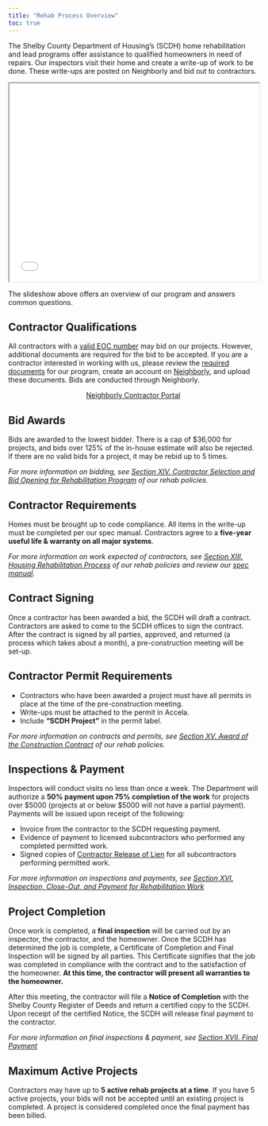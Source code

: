 ```yaml
---
title: "Rehab Process Overview"
toc: true
---
```


The Shelby County Department of Housing's (SCDH) home rehabilitation and lead programs offer assistance to qualified homeowners in need of repairs. Our inspectors visit their home and create a write-up of work to be done. These write-ups are posted on Neighborly and bid out to contractors.

```{=html}
<iframe class="slide-deck" width=100% height=400px src="presentation-2024-03-06/"></iframe>
```

The slideshow above offers an overview of our program and answers common questions.

## Contractor Qualifications
All contractors with a [valid EOC number](docs.qmd#EOC) may bid on our projects. However, additional documents are required for the bid to be accepted. If you are a contractor interested in working with us, please review the [required documents](docs.qmd) for our program, create an account on [Neighborly](https://portal.neighborlysoftware.com/SHELBYCOUNTYTN/contractor), and upload these documents. Bids are conducted through Neighborly. 

<center>
<a href="https://portal.neighborlysoftware.com/SHELBYCOUNTYTN/contractor" role="button" class="btn btn-outline-primary">Neighborly Contractor Portal</a>
</center>

## Bid Awards
Bids are awarded to the lowest bidder. There is a cap of $36,000 for projects, and bids over 125% of the in-house estimate will also be rejected. If there are no valid bids for a project, it may be rebid up to 5 times. 

*For more information on bidding, see [Section XIV. Contractor Selection and Bid Opening for Rehabilitation Program](../about/policies.qmd#xiv.-contractor-selection-and-bid-opening-for-rehabilitation-program) of our rehab policies.* 

## Contractor Requirements
Homes must be brought up to code compliance. All items in the write-up must be completed per our spec manual. Contractors agree to a **five-year useful life & warranty on all major systems**. 

*For more information on work expected of contractors, see [Section XIII. Housing Rehabilitation Process](../about/policies.qmd#xiii.-housing-rehabilitation-process) of our rehab policies and review our [spec manual](spec-manual.qmd).*

## Contract Signing
Once a contractor has been awarded a bid, the SCDH will draft a contract. Contractors are asked to come to the SCDH offices to sign the contract. After the contract is signed by all parties, approved, and returned (a process which takes about a month), a pre-construction meeting will be set-up.


::: {.callout-important}
# Contractor Permit Requirements
- Contractors who have been awarded a project must have all permits in place at the time of the pre-construction meeting.
- Write-ups must be attached to the permit in Accela.
- Include **"SCDH Project"** in the permit label.
:::

*For more information on contracts and permits, see [Section XV. Award of the Construction Contract](../about/policies.qmd#xv.-award-of-the-construction-contract) of our rehab policies.*

## Inspections & Payment
Inspectors will conduct visits no less than once a week. The Department will authorize a **50% payment upon 75% completion of the work** for projects over \$5000 (projects at or below \$5000 will not have a partial payment). Payments will be issued upon receipt of the following:

- Invoice from the contractor to the SCDH requesting payment.
- Evidence of payment to licensed subcontractors who performed any completed permitted work.
- Signed copies of [Contractor Release of Lien](forms.qmd#contractor-lien-release) for all subcontractors performing permitted work.

*For more information on inspections and payments, see [Section XVI. Inspection, Close-Out, and Payment for Rehabilitation Work](../about/policies.qmd#xvi.-inspection-close-out-and-payment-for-rehabilitation-work)*

## Project Completion
Once work is completed, a **final inspection** will be carried out by an inspector, the contractor, and the homeowner. Once the SCDH has determined the job is complete, a Certificate of Completion and Final Inspection will be signed by all parties. This Certificate signifies that the job was completed in compliance with the contract and to the satisfaction of the homeowner. **At this time, the contractor will present all warranties to the homeowner.**

After this meeting, the contractor will file a **Notice of Completion** with the Shelby County Register of Deeds and return a certified copy to the SCDH. Upon receipt of the certified Notice, the SCDH will release final payment to the contractor.

*For more information on final inspections & payment, see [Section XVII. Final Payment](../about/policies.qmd#xvii.-final-payment)*

## Maximum Active Projects
Contractors may have up to **5 active rehab projects at a time**. If you have 5 active projects, your bids will not be accepted until an existing project is completed. A project is considered completed once the final payment has been billed.
